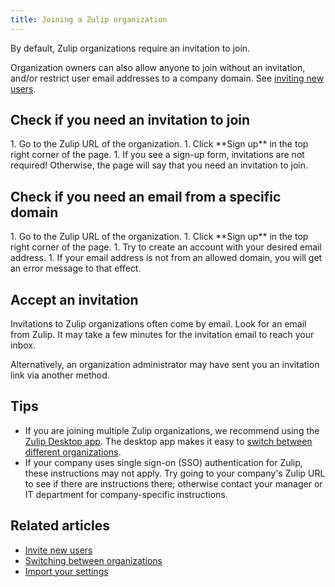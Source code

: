 ```yaml
---
title: Joining a Zulip organization
---
```



By default, Zulip organizations require an invitation to join.

Organization owners can also allow anyone to join without an
invitation, and/or restrict user email addresses to a company domain. See
[inviting new users](/help/invite-new-users).

## Check if you need an invitation to join

<Steps>
  1. Go to the Zulip URL of the organization.
  1. Click **Sign up** in the top right corner of the page.
  1. If you see a sign-up form, invitations are not required! Otherwise, the
     page will say that you need an invitation to join.
</Steps>

## Check if you need an email from a specific domain

<Steps>
  1. Go to the Zulip URL of the organization.
  1. Click **Sign up** in the top right corner of the page.
  1. Try to create an account with your desired email address.
  1. If your email address is not from an allowed domain, you will get an
     error message to that effect.
</Steps>

## Accept an invitation

Invitations to Zulip organizations often come by email. Look for an email
from Zulip. It may take a few minutes for the invitation email to reach your
inbox.

Alternatively, an organization administrator may have sent you an invitation
link via another method.

## Tips

* If you are joining multiple Zulip organizations, we recommend
  using the [Zulip Desktop app](/apps/). The desktop app makes it easy to
  [switch between different organizations](/help/switching-between-organizations).
* If your company uses single sign-on (SSO) authentication for Zulip,
  these instructions may not apply. Try going to your company's Zulip URL
  to see if there are instructions there; otherwise contact your manager
  or IT department for company-specific instructions.

## Related articles

* [Invite new users](/help/invite-new-users)
* [Switching between organizations](/help/switching-between-organizations)
* [Import your settings](/help/import-your-settings)
